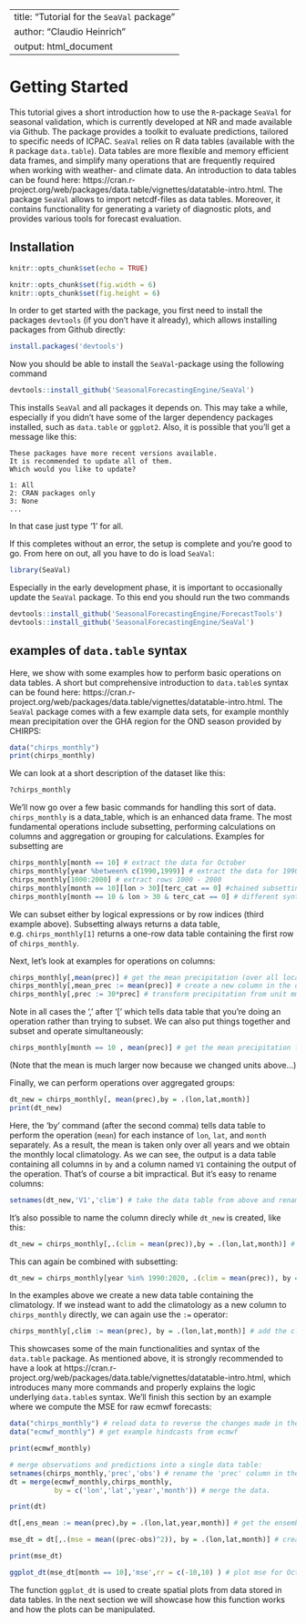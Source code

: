 
---
title: "Tutorial for the `SeaVal` package"
author: "Claudio Heinrich"
output: html_document
---


# Getting Started


This tutorial gives a short introduction how to use the `R`-package `SeaVal` for seasonal validation, which is currently developed at NR and made available via Github. 
The package provides a toolkit to evaluate predictions, tailored to specific needs of ICPAC. `SeaVal` relies on R data tables (available with the `R` package `data.table`).
Data tables are more flexible and memory efficient data frames, and simplify many operations that are frequently required when working with weather- and climate data. An introduction to data tables can be found here: https://cran.r-project.org/web/packages/data.table/vignettes/datatable-intro.html.
The package `SeaVal` allows to import netcdf-files as data tables. Moreover, it contains functionality for generating a variety of diagnostic plots, and provides various tools for forecast evaluation.

## Installation

```r
knitr::opts_chunk$set(echo = TRUE)

knitr::opts_chunk$set(fig.width = 6)
knitr::opts_chunk$set(fig.height = 6)

```


In order to get started with the package, you first need to install the packages `devtools` (if you don't have it already), which allows installing packages from Github directly:
```r
install.packages('devtools')
```
Now you should be able to install the `SeaVal`-package using the following command
```r
devtools::install_github('SeasonalForecastingEngine/SeaVal')
```

This installs `SeaVal` and all packages it depends on. This may take a while, especially if you didn't have some of the larger dependency packages installed, such as `data.table` or `ggplot2`.
Also, it is possible that you'll get a message like this:
```
These packages have more recent versions available.
It is recommended to update all of them.
Which would you like to update?

1: All                                 
2: CRAN packages only                  
3: None                             
...
```

In that case just type '1' for all. 

If this completes without an error, the setup is complete and you're good to go.
From here on out, all you have to do is load `SeaVal`:

```r
library(SeaVal)
```

Especially in the early development phase, it is important to occasionally update the `SeaVal` package. To this end you should run the two commands
```r
devtools::install_github('SeasonalForecastingEngine/ForecastTools')
devtools::install_github('SeasonalForecastingEngine/SeaVal')
```

## examples of `data.table` syntax

Here, we show with some examples how to perform basic operations on data tables. 
A short but comprehensive introduction to `data.table`s syntax can be found here:
https://cran.r-project.org/web/packages/data.table/vignettes/datatable-intro.html.
The `SeaVal` package comes with a few example data sets, for example monthly mean precipitation over the GHA region for the OND season provided by CHIRPS:

```r
data("chirps_monthly")
print(chirps_monthly)

```

We can look at a short description of the dataset like this:

```r
?chirps_monthly
```

We'll now go over a few basic commands for handling this sort of data. `chirps_monthly` is a data_table, which is an enhanced data frame. The most fundamental operations include subsetting, performing calculations on columns and aggregation or grouping for calculations. Examples for subsetting are
```r
chirps_monthly[month == 10] # extract the data for October
chirps_monthly[year %between% c(1990,1999)] # extract the data for 1990 - 1999
chirps_monthly[1000:2000] # extract rows 1000 - 2000
chirps_monthly[month == 10][lon > 30][terc_cat == 0] #chained subsetting: get all October values at locations with longitude >30 that had normal rainfall (terc_cat == 0)
chirps_monthly[month == 10 & lon > 30 & terc_cat == 0] # different syntax, same effect.
```
We can subset either by logical expressions or by row indices (third example above). Subsetting always returns a data table, e.g. `chirps_monthly[1]` returns a one-row data table containing the first row of `chirps_monthly`. 

Next, let's look at examples for operations on columns:
```r
chirps_monthly[,mean(prec)] # get the mean precipitation (over all locations, months, years)
chirps_monthly[,mean_prec := mean(prec)] # create a new column in the data table containing the mean
chirps_monthly[,prec := 30*prec] # transform precipitation from unit mm/day to mm (per month)
```
Note in all cases the ',' after '[' which tells data table that you're doing an operation rather than trying to subset. We can also put things together and subset and operate simultaneously:
```r
chirps_monthly[month == 10 , mean(prec)] # get the mean precipitation for October (over all locations, years)
```
(Note that the mean is much larger now because we changed units above...)

Finally, we can perform operations over aggregated groups: 
```r
dt_new = chirps_monthly[, mean(prec),by = .(lon,lat,month)] 
print(dt_new)
```
Here, the 'by' command (after the second comma) tells data table to perform the operation (`mean`) for each instance of `lon`, `lat`, and `month` separately. As a result, the mean is taken only over all years and we obtain the monthly local climatology. As we can see, the output is a data table containing all columns in `by` and a column named `V1` containing the output of the operation. That's of course a bit impractical. But it's easy to rename columns:

```r
setnames(dt_new,'V1','clim') # take the data table from above and rename column 'V1' into 'clim'
```
It's also possible to name the column direcly while `dt_new` is created, like this:
```r
dt_new = chirps_monthly[,.(clim = mean(prec)),by = .(lon,lat,month)] # same as above, but with simultaneously setting the name of the new column
```
This can again be combined with subsetting:
```r
dt_new = chirps_monthly[year %in% 1990:2020, .(clim = mean(prec)), by = .(lon,lat,month)] # same as above, but with additional subsetting: computes climatology based on the years 1990-2020 only.
```
In the examples above we create a new data table containing the climatology. If we instead want to add the climatology as a new column to `chirps_monthly` directly, we can again use the `:=` operator:
```r
chirps_monthly[,clim := mean(prec), by = .(lon,lat,month)] # add the climatology column directly into chirps_monthly.
```
This showcases some of the main functionalities and syntax of the `data.table` package. As mentioned above, it is strongly recommended to have a look at 
https://cran.r-project.org/web/packages/data.table/vignettes/datatable-intro.html, which introduces many more commands and properly explains the logic underlying `data.table`s syntax.
We'll finish this section by an example where we compute the MSE for raw ecmwf forecasts:

```r
data("chirps_monthly") # reload data to reverse the changes made in the examples above.
data("ecmwf_monthly") # get example hindcasts from ecmwf

print(ecmwf_monthly) 

# merge observations and predictions into a single data table:
setnames(chirps_monthly,'prec','obs') # rename the 'prec' column in the observation data table to 'obs' in order to avoid name clashes since the column in ecmwf_monthly containing the predictions for precip is also named 'prec'
dt = merge(ecmwf_monthly,chirps_monthly,
           by = c('lon','lat','year','month')) # merge the data.

print(dt)

dt[,ens_mean := mean(prec),by = .(lon,lat,year,month)] # get the ensemble mean, essentially group by all other dimension variables

mse_dt = dt[,.(mse = mean((prec-obs)^2)), by = .(lon,lat,month)] # create a new data.table containing the mse by location and month

print(mse_dt)

ggplot_dt(mse_dt[month == 10],'mse',rr = c(-10,10) ) # plot mse for October

```

The function `ggplot_dt` is used to create spatial plots from data stored in data tables. In the next section we will showcase how this function works and how the plots can be manipulated.

